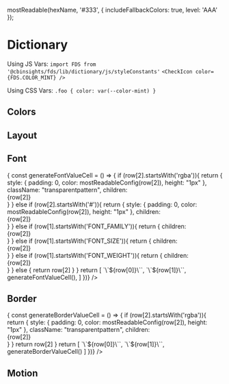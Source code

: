 
  mostReadable(hexName, '#333', { includeFallbackColors: true, level: 'AAA' });

<Meta title="Design Tokens/Dictionary" />

# Dictionary

Using JS Vars: 
`import FDS from '@cbinsights/fds/lib/dictionary/js/styleConstants'`
`<CheckIcon color={FDS.COLOR_MINT} />`

Using CSS Vars:
`.foo { color: var(--color-mint) }`

## Colors

<Story name="Colors">
  <ColorSwatchWrapper>
      <ColorSwatch hex="404040" cssVar="var(--color-charcoal)" jsVar="COLOR_CHARCOAL" />
      <ColorSwatch hex="757575" cssVar="var(--color-slate)" jsVar="COLOR_SLATE" />
      <ColorSwatch hex="a2a0a0" cssVar="var(--color-gray)" jsVar="COLOR_GRAY" />
      <ColorSwatch hex="c2bfbf" cssVar="var(--color-silver)" jsVar="COLOR_SILVER" />
      <ColorSwatch hex="d6d4d4" cssVar="var(--color-timberwolf)" jsVar="COLOR_TIMBERWOLF" />
      <ColorSwatch hex="f2f2f2" cssVar="var(--color-lightGray)" jsVar="COLOR_LIGHT_GRAY" />
      <ColorSwatch hex="ffffff" cssVar="var(--color-white)" jsVar="COLOR_WHITE" />
      <ColorSwatch hex="003366" cssVar="var(--color-navy)" jsVar="COLOR_NAVY" />
      <ColorSwatch hex="006699" cssVar="var(--color-blue)" jsVar="COLOR_BLUE" />
      <ColorSwatch hex="4cabce" cssVar="var(--color-aqua)" jsVar="COLOR_AQUA" />
      <ColorSwatch hex="bbdbe5" cssVar="var(--color-sky)" jsVar="COLOR_SKY" />
      <ColorSwatch hex="f1f5f7" cssVar="var(--color-haze)" jsVar="COLOR_HAZE" />
      <ColorSwatch hex="e5323e" cssVar="var(--color-red)" jsVar="COLOR_RED" />
      <ColorSwatch hex="ff6633" cssVar="var(--color-orange)" jsVar="COLOR_ORANGE" />
      <ColorSwatch hex="f9a862" cssVar="var(--color-sienna)" jsVar="COLOR_SIENNA" />
      <ColorSwatch hex="fcc89a" cssVar="var(--color-sand)" jsVar="COLOR_SAND" />
      <ColorSwatch hex="00986b" cssVar="var(--color-green)" jsVar="COLOR_GREEN" />
      <ColorSwatch hex="70c390" cssVar="var(--color-mint)" jsVar="COLOR_MINT" />
      <ColorSwatch hex="a02385" cssVar="var(--color-purple)" jsVar="COLOR_PURPLE" />
      <ColorSwatch hex="d772ad" cssVar="var(--color-violet)" jsVar="COLOR_VIOLET" />
  </ColorSwatchWrapper>
</Story>

## Layout

<Story name="Layout">
  <TableLayout
    shrinkLastColumn
    headers={['CSS VAR', 'JS VAR', 'VALUE']}
    rows={[
        [ 
          '`var(--media-xs)`',
          '`MEDIA_XS`',
          "18px",
        ],
        [ 
          '`var(--media-s)`',
          '`MEDIA_S`',
          "24px",
        ],
        [ 
          '`var(--media-m)`',
          '`MEDIA_M`',
          "34px",
        ],
        [ 
          '`var(--media-l)`',
          '`MEDIA_L`',
          "50px",
        ],
        [ 
          '`var(--media-xl)`',
          '`MEDIA_XL`',
          "72px",
        ],
        [ 
          '`var(--space-double)`',
          '`SPACE_DOUBLE`',
          "32px",
        ],
        [ 
          '`var(--space-default)`',
          '`SPACE_DEFAULT`',
          "16px",
        ],
        [ 
          '`var(--space-half)`',
          '`SPACE_HALF`',
          "8px",
        ],
        [ 
          '`var(--zindex-navigation)`',
          '`ZINDEX_NAVIGATION`',
          "10",
        ],
        [ 
          '`var(--zindex-modal)`',
          '`ZINDEX_MODAL`',
          "20",
        ],
        [ 
          '`var(--zindex-crazy)`',
          '`ZINDEX_CRAZY`',
          "50",
        ],
    ]} 
  />
</Story>


## Font


<Story name="Font">
  <TableLayout
    shrinkLastColumn
    headers={['CSS VAR', 'JS VAR', 'VALUE']}
    rows={[
        ['var(--font-color-link)', 'FONT_COLOR_LINK', "#006699"],
        ['var(--font-color-linkInverted)', 'FONT_COLOR_LINK_INVERTED', "#4cabce"],
        ['var(--font-color-heading)', 'FONT_COLOR_HEADING', "#404040"],
        ['var(--font-color-primary)', 'FONT_COLOR_PRIMARY', "rgba(64, 64, 64, 0.87)"],
        ['var(--font-color-secondary)', 'FONT_COLOR_SECONDARY', "rgba(64, 64, 64, 0.60)"],
        ['var(--font-color-hint)', 'FONT_COLOR_HINT', "rgba(64, 64, 64, 0.38)"],
        ['var(--font-color-headingInverted)', 'FONT_COLOR_HEADING_INVERTED', "#ffffff"],
        ['var(--font-color-primaryInverted)', 'FONT_COLOR_PRIMARY_INVERTED', "rgba(255, 255, 255, 0.87)"],
        ['var(--font-color-secondaryInverted)', 'FONT_COLOR_SECONDARY_INVERTED', "rgba(255, 255, 255, 0.60)"],
        ['var(--font-color-hintInverted)', 'FONT_COLOR_HINT_INVERTED', "rgba(255, 255, 255, 0.38)"],
        ['var(--font-color-error)', 'FONT_COLOR_ERROR', "#e5323e"],
        ['var(--font-color-success)', 'FONT_COLOR_SUCCESS', "#00986b"],
        ['var(--font-color-errorInverted)', 'FONT_COLOR_ERROR_INVERTED', "#e5323e"],
        ['var(--font-color-successInverted)', 'FONT_COLOR_SUCCESS_INVERTED', "#70c390"],
        ['var(--font-family-condensed)', 'FONT_FAMILY_CONDENSED', "'Roboto Condensed', 'Helvetica Neue', Helvetica, 'Segoe UI', Arial, sans-serif"],
        ['var(--font-family-default)', 'FONT_FAMILY_DEFAULT', "Roboto, 'Helvetica Neue', Helvetica, 'Segoe UI', Arial, sans-serif"],
        ['var(--font-family-mono)', 'FONT_FAMILY_MONO', "Monaco, Consolas, monospace"],
        ['var(--font-lineHeight-bigText)', 'FONT_LINE_HEIGHT_BIG_TEXT', "1.2"],
        ['var(--font-lineHeight-default)', 'FONT_LINE_HEIGHT_DEFAULT', "1.5"],
        ['var(--font-lineHeight-smallText)', 'FONT_LINE_HEIGHT_SMALL_TEXT', "1.8"],
        ['var(--font-size-xs)', 'FONT_SIZE_XS', "10px"],
        ['var(--font-size-s)', 'FONT_SIZE_S', "12px"],
        ['var(--font-size-m)', 'FONT_SIZE_M', "14px"],
        ['var(--font-size-default)', 'FONT_SIZE_DEFAULT', "14px"],
        ['var(--font-size-l)', 'FONT_SIZE_L', "16px"],
        ['var(--font-size-xl)', 'FONT_SIZE_XL', "20px"],
        ['var(--font-size-2xl)', 'FONT_SIZE_2XL', "24px"],
        ['var(--font-size-3xl)', 'FONT_SIZE_3XL', "32px"],
        ['var(--font-size-4xl)', 'FONT_SIZE_4XL', "38px"],
        ['var(--font-weight-default)', 'FONT_WEIGHT_DEFAULT', "400"],
        ['var(--font-weight-medium)', 'FONT_WEIGHT_MEDIUM', "500"],
        ['var(--font-weight-bold)', 'FONT_WEIGHT_BOLD', "700"],
    ].map(row => {
      const generateFontValueCell = () => {
        if (row[2].startsWith('rgba')){
          return {
            style: { padding: 0, color: mostReadableConfig(row[2]), height: "1px" }, 
            className: "transparentpattern", 
            children: <div style={{ height: "100%", padding: "16px", cursor: "pointer", backgroundColor: row[2] }}>{row[2]}</div> 
          }
        } else if (row[2].startsWith('#')){
          return {
            style: { padding: 0, color: mostReadableConfig(row[2]), height: "1px" }, 
            children: <div style={{ height: "100%", padding: "16px", cursor: "pointer", backgroundColor: row[2] }}>{row[2]}</div> 
          }
        } else if (row[1].startsWith('FONT_FAMILY')){
          return {
            children: <div style={{ fontFamily: row[2] }}>{row[2]}</div> 
          }
        } else if (row[1].startsWith('FONT_SIZE')){
          return {
            children: <div style={{ fontSize: row[2] }}>{row[2]}</div> 
          }
        } else if (row[1].startsWith('FONT_WEIGHT')){
          return {
            children: <div style={{ fontWeight: row[2] }}>{row[2]}</div> 
          }
        } else {
          return row[2]
        }
      }
      return [
        `\`${row[0]}\``,
        `\`${row[1]}\``,
        generateFontValueCell(),
      ]
    })} 
  />
</Story>

## Border

<Story name="Border">
  <TableLayout
    shrinkLastColumn
    headers={['CSS VAR', 'JS VAR', 'VALUE']}
    rows={[
        ['var(--border-color-input)', 'BORDER_COLOR_INPUT', "rgba(64, 64, 64, 0.24)" ],
        ['var(--border-color-focusRing)', 'BORDER_COLOR_FOCUS_RING', "rgba(76, 171, 206, 0.6)" ],
        ['var(--border-radius-default)', 'BORDER_RADIUS_DEFAULT', "4px" ],
    ].map(row => {
      const generateBorderValueCell = () => {
        if (row[2].startsWith('rgba')){
          return {
            style: { padding: 0, color: mostReadableConfig(row[2]), height: "1px" }, 
            className: "transparentpattern", 
            children: <div style={{ height: "100%", padding: "16px", cursor: "pointer", backgroundColor: row[2] }}>{row[2]}</div> 
          }
        }
        return row[2]
      }
      return [
        `\`${row[0]}\``,
        `\`${row[1]}\``,
        generateBorderValueCell()
      ]
    })} 
  />
</Story>

## Motion

<Story name="Motion">
  <TableLayout
    shrinkLastColumn
    headers={['CSS VAR', 'JS VAR', 'VALUE']}
    rows={[
        ['`var(--motion-easing-default)`', '`MOTION_EASING_DEFAULT`', "cubic-bezier(0.4, 0, 0.2, 1)" ],
        ['`var(--motion-easing-decelerate)`', '`MOTION_EASING_DECELERATE`', "cubic-bezier(0, 0, 0.2, 1)" ],
        ['`var(--motion-easing-accelerate)`', '`MOTION_EASING_ACCELERATE`', "cubic-bezier(0.4, 0, 1, 1)" ],
    ]} 
  />
</Story>
